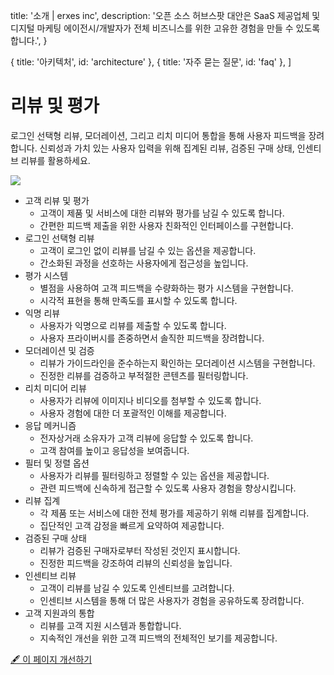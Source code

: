 
  title: '소개 | erxes inc',
  description:
    '오픈 소스 허브스팟 대안은 SaaS 제공업체 및 디지털 마케팅 에이전시/개발자가 전체 비즈니스를 위한 고유한 경험을 만들 수 있도록 합니다.',
}

  { title: '아키텍처', id: 'architecture' },
  { title: '자주 묻는 질문', id: 'faq' },
]

<HeroPattern />

# **리뷰 및 평가**
로그인 선택형 리뷰, 모더레이션, 그리고 리치 미디어 통합을 통해 사용자 피드백을 장려합니다. 신뢰성과 가치 있는 사용자 입력을 위해 집계된 리뷰, 검증된 구매 상태, 인센티브 리뷰를 활용하세요.

![](https://office.erxes.io/gateway/read-file?key=office-erxes-io/0.98353719780440075.2Review.png)

- 고객 리뷰 및 평가
    - 고객이 제품 및 서비스에 대한 리뷰와 평가를 남길 수 있도록 합니다.
    - 간편한 피드백 제출을 위한 사용자 친화적인 인터페이스를 구현합니다.
- 로그인 선택형 리뷰
    - 고객이 로그인 없이 리뷰를 남길 수 있는 옵션을 제공합니다.
    - 간소화된 과정을 선호하는 사용자에게 접근성을 높입니다.
- 평가 시스템
    - 별점을 사용하여 고객 피드백을 수량화하는 평가 시스템을 구현합니다.
    - 시각적 표현을 통해 만족도를 표시할 수 있도록 합니다.
- 익명 리뷰
    - 사용자가 익명으로 리뷰를 제출할 수 있도록 합니다.
    - 사용자 프라이버시를 존중하면서 솔직한 피드백을 장려합니다.
- 모더레이션 및 검증
    - 리뷰가 가이드라인을 준수하는지 확인하는 모더레이션 시스템을 구현합니다.
    - 진정한 리뷰를 검증하고 부적절한 콘텐츠를 필터링합니다.
- 리치 미디어 리뷰
    - 사용자가 리뷰에 이미지나 비디오를 첨부할 수 있도록 합니다.
    - 사용자 경험에 대한 더 포괄적인 이해를 제공합니다.
- 응답 메커니즘
    - 전자상거래 소유자가 고객 리뷰에 응답할 수 있도록 합니다.
    - 고객 참여를 높이고 응답성을 보여줍니다.
- 필터 및 정렬 옵션
    - 사용자가 리뷰를 필터링하고 정렬할 수 있는 옵션을 제공합니다.
    - 관련 피드백에 신속하게 접근할 수 있도록 사용자 경험을 향상시킵니다.
- 리뷰 집계
    - 각 제품 또는 서비스에 대한 전체 평가를 제공하기 위해 리뷰를 집계합니다.
    - 집단적인 고객 감정을 빠르게 요약하여 제공합니다.
- 검증된 구매 상태
    - 리뷰가 검증된 구매자로부터 작성된 것인지 표시합니다.
    - 진정한 피드백을 강조하여 리뷰의 신뢰성을 높입니다.
- 인센티브 리뷰
    - 고객이 리뷰를 남길 수 있도록 인센티브를 고려합니다.
    - 인센티브 시스템을 통해 더 많은 사용자가 경험을 공유하도록 장려합니다.
- 고객 지원과의 통합
    - 리뷰를 고객 지원 시스템과 통합합니다.
    - 지속적인 개선을 위한 고객 피드백의 전체적인 보기를 제공합니다.

[🖋️ 이 페이지 개선하기](https://github.com/erxes/erxes-docs/edit/main/src/app/requirement/ecommerce/customer/page.mdx)
